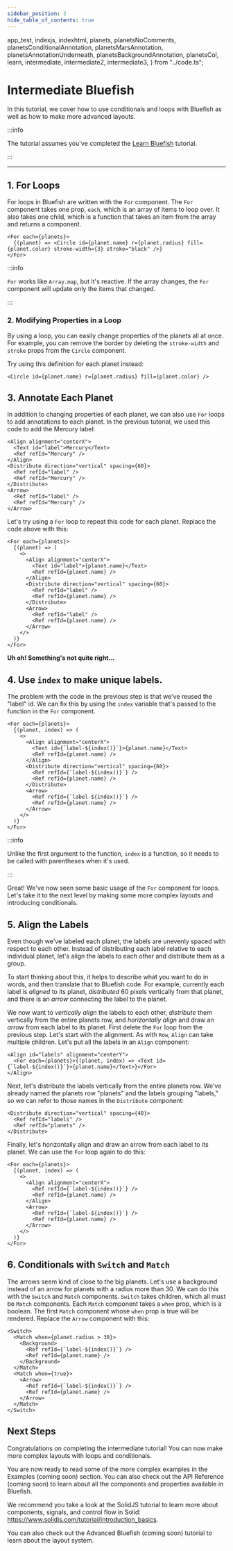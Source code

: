```yaml
---
sidebar_position: 3
hide_table_of_contents: true
---
```


  app_test,
  indexjs,
  indexhtml,
  planets,
  planetsNoComments,
  planetsConditionalAnnotation,
  planetsMarsAnnotation,
  planetsAnnotationUnderneath,
  planetsBackgroundAnnotation,
  planetsCol,
  learn,
  intermediate,
  intermediate2,
  intermediate3,
} from "../code.ts";

# Intermediate Bluefish

<div
  style={{
    display: "grid",
    gridTemplateColumns: "50% 50%" /* , border: "2px dashed skyblue"  */,
    marginBottom: "10vh",
  }}
>

<div>
In this tutorial, we cover how to use conditionals and loops with Bluefish as well as how to make more advanced layouts.

:::info

The tutorial assumes you've completed the [Learn Bluefish](/docs/get-started/learn) tutorial.

:::

</div>

<div >
  <CodeEditor code={intermediate2} hideCode />
  <CodeEditor code={intermediate3} hideCode />
</div>
</div>
<hr />

<Scrolly starterCode={intermediate}>
  <Step>

## 1. For Loops

For loops in Bluefish are written with the `For` component. The `For` component takes one prop,
`each`, which is an array of items to loop over. It also takes one child, which is a function that
takes an item from the array and returns a component.

```tsx
<For each={planets}>
  {(planet) => <Circle id={planet.name} r={planet.radius} fill={planet.color} stroke-width={3} stroke="black" />}
</For>
```

:::info

`For` works like `Array.map`, but it's reactive. If the array changes, the `For` component will
update only the items that changed.

:::

  </Step>
  <Step>

### 2. Modifying Properties in a Loop

By using a loop, you can easily change properties of the planets all at once. For example, you can
remove the border by deleting the `stroke-width` and `stroke` props from the `Circle` component.

Try using this definition for each planet instead:

```tsx
<Circle id={planet.name} r={planet.radius} fill={planet.color} />
```

</Step>
<Step>

## 3. Annotate Each Planet

In addition to changing properties of each planet, we can also use `For` loops to add annotations to
each planet. In the previous tutorial, we used this code to add the Mercury label:

```tsx
<Align alignment="centerX">
  <Text id="label">Mercury</Text>
  <Ref refId="Mercury" />
</Align>
<Distribute direction="vertical" spacing={60}>
  <Ref refId="label" />
  <Ref refId="Mercury" />
</Distribute>
<Arrow>
  <Ref refId="label" />
  <Ref refId="Mercury" />
</Arrow>
```

Let's try using a `For` loop to repeat this code for each planet. Replace the code above with this:

```tsx
<For each={planets}>
  {(planet) => (
    <>
      <Align alignment="centerX">
        <Text id="label">{planet.name}</Text>
        <Ref refId={planet.name} />
      </Align>
      <Distribute direction="vertical" spacing={60}>
        <Ref refId="label" />
        <Ref refId={planet.name} />
      </Distribute>
      <Arrow>
        <Ref refId="label" />
        <Ref refId={planet.name} />
      </Arrow>
    </>
  )}
</For>
```

**Uh oh! Something's not quite right...**

  </Step>
  <Step>

## 4. Use `index` to make unique labels.

The problem with the code in the previous step is that we've reused the "label" id. We can fix this
by using the `index` variable that's passed to the function in the `For` component.

```tsx
<For each={planets}>
  {(planet, index) => (
    <>
      <Align alignment="centerX">
        <Text id={`label-${index()}`}>{planet.name}</Text>
        <Ref refId={planet.name} />
      </Align>
      <Distribute direction="vertical" spacing={60}>
        <Ref refId={`label-${index()}`} />
        <Ref refId={planet.name} />
      </Distribute>
      <Arrow>
        <Ref refId={`label-${index()}`} />
        <Ref refId={planet.name} />
      </Arrow>
    </>
  )}
</For>
```

:::info

Unlike the first argument to the function, `index` is a function, so it needs to be called with
parentheses when it's used.

:::

  </Step>
</Scrolly>

Great! We've now seen some basic usage of the `For` component for loops. Let's take it to the next
level by making some more complex layouts and introducing conditionals.

<Scrolly starterCode={intermediate2}>
  <Step>

## 5. Align the Labels

Even though we've labeled each planet, the labels are unevenly spaced with respect to each other.
Instead of distributing each label relative to each individual planet, let's align the labels to each
other and distribute them as a group.

To start thinking about this, it helps to describe what you want to do in words, and then translate
that to Bluefish code. For example, currently each label is _aligned_ to its planet, _distributed_
60 pixels vertically from that planet, and there is an _arrow_ connecting the label to the planet.

We now want to _vertically align_ the labels to each other, _distribute_ them vertically from the entire
planets row, and _horizontally align_ and draw an _arrow_ from each
label to its planet. First delete the `For` loop from the previous step. Let's start with the
alignment. As with `Row`, `Align` can take multiple children. Let's put all the labels in an `Align`
component:

```tsx
<Align id="labels" alignment="centerY">
  <For each={planets}>{(planet, index) => <Text id={`label-${index()}`}>{planet.name}</Text>}</For>
</Align>
```

Next, let's distribute the labels vertically from the entire planets row. We've already named the
planets row "planets" and the labels grouping "labels," so we can refer to those names in the
`Distribute` component:

```tsx
<Distribute direction="vertical" spacing={40}>
  <Ref refId="labels" />
  <Ref refId="planets" />
</Distribute>
```

Finally, let's horizontally align and draw an arrow from each label to its planet. We can use the
`For` loop again to do this:

```tsx
<For each={planets}>
  {(planet, index) => (
    <>
      <Align alignment="centerX">
        <Ref refId={`label-${index()}`} />
        <Ref refId={planet.name} />
      </Align>
      <Arrow>
        <Ref refId={`label-${index()}`} />
        <Ref refId={planet.name} />
      </Arrow>
    </>
  )}
</For>
```

  </Step>
  <Step>

## 6. Conditionals with `Switch` and `Match`

The arrows seem kind of close to the big planets. Let's use a background instead of an arrow for
planets with a radius more than 30. We can do this with the `Switch` and `Match` components.
`Switch` takes children, which all must be `Match` components. Each `Match` component takes a `when`
prop, which is a boolean. The first `Match` component whose `when` prop is true will be rendered.
Replace the `Arrow` component with this:

```tsx
<Switch>
  <Match when={planet.radius > 30}>
    <Background>
      <Ref refId={`label-${index()}`} />
      <Ref refId={planet.name} />
    </Background>
  </Match>
  <Match when={true}>
    <Arrow>
      <Ref refId={`label-${index()}`} />
      <Ref refId={planet.name} />
    </Arrow>
  </Match>
</Switch>
```

  </Step>
</Scrolly>

## Next Steps

Congratulations on completing the intermediate tutorial! You can now make more complex layouts with
loops and conditionals.

You are now ready to read some of the more complex examples in the Examples (coming soon)
section. You can also check out the API Reference (coming soon) to learn about all the
components and properties available in Bluefish.

We recommend you take a look at the SolidJS tutorial to learn more about components, signals, and
control flow in Solid: https://www.solidjs.com/tutorial/introduction_basics.

You can also check out the Advanced Bluefish (coming soon) tutorial to learn about the layout
system.
